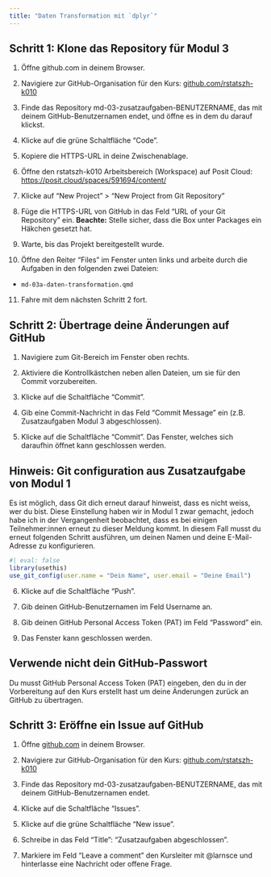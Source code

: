 ```yaml
---
title: "Daten Transformation mit `dplyr`"
---
```


## Schritt 1: Klone das Repository für Modul 3

1. Öffne github.com in deinem Browser.

2. Navigiere zur GitHub-Organisation für den Kurs: [github.com/rstatszh-k010](https://github.com/rstatszh-k010)

3. Finde das Repository [md-03-zusatzaufgaben-BENUTZERNAME]{.highlight-yellow}, das mit deinem GitHub-Benutzernamen endet, und öffne es in dem du darauf klickst.

4. Klicke auf die grüne Schaltfläche "Code".

5. Kopiere die HTTPS-URL in deine Zwischenablage.

6. Öffne den rstatszh-k010 Arbeitsbereich (Workspace) auf Posit Cloud: [https://posit.cloud/spaces/591694/content/](https://posit.cloud/spaces/591694/content/)

7. Klicke auf "New Project" > "New Project from Git Repository"

8. Füge die HTTPS-URL von GitHub in das Feld "URL of your Git Repository" ein. [**Beachte:**]{.highlight-yellow} Stelle sicher, dass die Box unter Packages ein Häkchen gesetzt hat.

9. Warte, bis das Projekt bereitgestellt wurde.

10. Öffne den Reiter "Files" im Fenster unten links und arbeite durch die Aufgaben in den folgenden zwei Dateien:

- `md-03a-daten-transformation.qmd`

11. Fahre mit dem nächsten Schritt 2 fort.

## Schritt 2: Übertrage deine Änderungen auf GitHub

1. Navigiere zum Git-Bereich im Fenster oben rechts.

2. Aktiviere die Kontrollkästchen neben allen Dateien, um sie für den Commit vorzubereiten.

3. Klicke auf die Schaltfläche "Commit".

4. Gib eine Commit-Nachricht in das Feld "Commit Message" ein (z.B. Zusatzaufgaben Modul 3 abgeschlossen).

5. Klicke auf die Schaltfläche "Commit". Das Fenster, welches sich daraufhin öffnet kann geschlossen werden.

::: callout-note
## Hinweis: Git configuration aus Zusatzaufgabe von Modul 1
Es ist möglich, dass Git dich erneut darauf hinweist, dass es nicht weiss, wer du bist. Diese Einstellung haben wir in Modul 1 zwar gemacht, jedoch habe ich in der Vergangenheit beobachtet, dass es bei einigen Teilnehmer:innen erneut zu dieser Meldung kommt. In diesem Fall musst du erneut folgenden Schritt ausführen, um deinen Namen und deine E-Mail-Adresse zu konfigurieren. 

```r
#| eval: false
library(usethis)
use_git_config(user.name = "Dein Name", user.email = "Deine Email")
```
:::

6. Klicke auf die Schaltfläche "Push".

7. Gib deinen GitHub-Benutzernamen im Feld Username an. 

8. Gib [deinen GitHub Personal Access Token (PAT)]{.highlight-yellow} im Feld ["Password"]{.highlight-yellow} ein.

9. Das Fenster kann geschlossen werden.

::: callout-important
## Verwende nicht dein GitHub-Passwort

Du musst GitHub Personal Access Token (PAT) eingeben, den du in der Vorbereitung auf den Kurs erstellt hast um deine Änderungen zurück an GitHub zu übertragen.
:::

## Schritt 3: Eröffne ein Issue auf GitHub

1. Öffne [github.com](https://github.com/) in deinem Browser.

2. Navigiere zur GitHub-Organisation für den Kurs: [github.com/rstatszh-k010](https://github.com/rstatszh-k010)

3. Finde das Repository [md-03-zusatzaufgaben-BENUTZERNAME]{.highlight-yellow}, das mit deinem GitHub-Benutzernamen endet.

4. Klicke auf die Schaltfläche "Issues".

5. Klicke auf die grüne Schaltfläche "New issue".

6. Schreibe in das Feld "Title": "Zusatzaufgaben abgeschlossen".

7. Markiere im Feld "Leave a comment" den Kursleiter mit @larnsce und hinterlasse eine Nachricht oder offene Frage.

